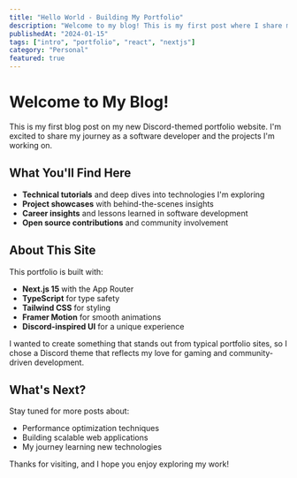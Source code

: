 ```yaml
---
title: "Hello World - Building My Portfolio"
description: "Welcome to my blog! This is my first post where I share my journey in building this Discord-themed portfolio."
publishedAt: "2024-01-15"
tags: ["intro", "portfolio", "react", "nextjs"]
category: "Personal"
featured: true
---
```


# Welcome to My Blog!

This is my first blog post on my new Discord-themed portfolio website. I'm excited to share my journey as a software developer and the projects I'm working on.

## What You'll Find Here

- **Technical tutorials** and deep dives into technologies I'm exploring
- **Project showcases** with behind-the-scenes insights
- **Career insights** and lessons learned in software development
- **Open source contributions** and community involvement

## About This Site

This portfolio is built with:
- **Next.js 15** with the App Router
- **TypeScript** for type safety
- **Tailwind CSS** for styling
- **Framer Motion** for smooth animations
- **Discord-inspired UI** for a unique experience

I wanted to create something that stands out from typical portfolio sites, so I chose a Discord theme that reflects my love for gaming and community-driven development.

## What's Next?

Stay tuned for more posts about:
- Performance optimization techniques
- Building scalable web applications
- My journey learning new technologies

Thanks for visiting, and I hope you enjoy exploring my work!